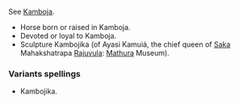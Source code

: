 See [[Kamboja]].

*Horse born  or  raised in Kamboja.
*Devoted or loyal to Kamboja. 
*Sculpture Kambojika  (of Ayasi Kamuiá,  the chief queen of [[Saka]] Mahakshatrapa [[Rajuvula]]: [[Mathura]] Museum). 

===Variants spellings===

*Kambojika.

{{rfc}}